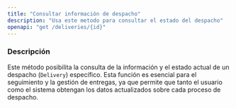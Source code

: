```yaml
---
title: "Consultar información de despacho"
description: "Usa este metodo para consultar el estado del despacho"
openapi: "get /deliveries/{id}"
---
```


### Descripción

Este método posibilita la consulta de la información y el estado actual de un despacho (`Delivery`) específico. Esta función es esencial para el seguimiento y la gestión de entregas, ya que permite que tanto el usuario como el sistema obtengan los datos actualizados sobre cada proceso de despacho.
